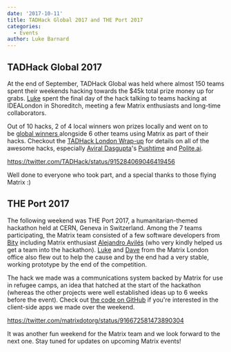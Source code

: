 ```yaml
---
date: '2017-10-11'
title: TADHack Global 2017 and THE Port 2017
categories:
  - Events
author: Luke Barnard
---
```


<h2>TADHack Global 2017</h2>
At the end of September, TADHack Global was held where almost 150 teams spent their weekends hacking towards the $45k total prize money up for grabs. <a href="https://matrix.to/#/@lb:ldbco.de">Luke</a> spent the final day of the hack talking to teams hacking at IDEALondon in Shoreditch, meeting a few Matrix enthusiasts and long-time collaborators.

Out of 10 hacks, 2 of 4 local winners won prizes locally and went on to be <a href="http://blog.tadhack.com/2017/10/02/tadhack-global-2017-winners/">global winners </a>alongside 6 other teams using Matrix as part of their hacks. Checkout the <a href="http://blog.tadhack.com/2017/10/03/tadhack-london-2017/">TADHack London Wrap-up</a> for details on all of the awesome hacks, especially <a href="https://github.com/aviraldg">Aviral Dasgupta</a>'s <a href="https://www.youtube.com/watch?v=lOmhgSNS_6E&amp;feature=youtu.be">Pushtime</a> and <a href="https://youtu.be/qOYdDyRlDNE" target="_blank">Polite.ai</a>.

https://twitter.com/TADHack/status/915284069046419456

Well done to everyone who took part, and a special thanks to those flying Matrix :)
<h2>THE Port 2017</h2>
The following weekend was THE Port 2017, a humanitarian-themed hackathon held at CERN, Geneva in Switzerland. Among the 7 teams participating, the Matrix team consisted of a few software developers from <a href="https://bity.com">Bity</a> including Matrix enthusiast <a href="https://github.com/OmeGak">Alejandro Avilés</a> (who very kindly helped us get a team into the hackathon). <a href="https://matrix.to/#/@lb:ldbco.de">Luke</a> and <a href="https://matrix.to/#/@dbkr:matrix.org">Dave</a> from the Matrix London office also flew out to help the cause and by the end had a very stable, working prototype by the end of the competition.

The hack we made was a communications system backed by Matrix for use in refugee camps, an idea that hatched at the start of the hackathon (whereas the other projects were well established ideas up to 6 weeks before the event). Check out <a href="https://github.com/theport2017-matrix">the code on GitHub</a> if you're interested in the client-side apps we made over the weekend.

https://twitter.com/matrixdotorg/status/916672581473890304

It was another fun weekend for the Matrix team and we look forward to the next one. Stay tuned for updates on upcoming Matrix events!